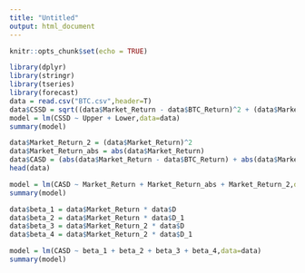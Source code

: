 ```yaml
---
title: "Untitled"
output: html_document
---
```


```r
knitr::opts_chunk$set(echo = TRUE)
```

```r
library(dplyr)
library(stringr)
library(tseries)
library(forecast)
data = read.csv("BTC.csv",header=T)
data$CSSD = sqrt((data$Market_Return - data$BTC_Return)^2 + (data$Market_Return - data$LTC_Return)^2)
model = lm(CSSD ~ Upper + Lower,data=data)
summary(model)
```


```r
data$Market_Return_2 = (data$Market_Return)^2
data$Market_Return_abs = abs(data$Market_Return)
data$CASD = (abs(data$Market_Return - data$BTC_Return) + abs(data$Market_Return - data$LTC_Return))/2
head(data)
```

```r
model = lm(CASD ~ Market_Return + Market_Return_abs + Market_Return_2,data=data)
summary(model)
```

```r
data$beta_1 = data$Market_Return * data$D
data$beta_2 = data$Market_Return * data$D_1
data$beta_3 = data$Market_Return_2 * data$D
data$beta_4 = data$Market_Return_2 * data$D_1
```

```r
model = lm(CASD ~ beta_1 + beta_2 + beta_3 + beta_4,data=data)
summary(model)
```

```r

```

```r

```

```r

```

```r

```

```r

```

```r

```

```r

```

```r

```

```r

```

```r

```

```r

```

```r

```

```r

```

```r

```

```r

```

```r

```

```r

```